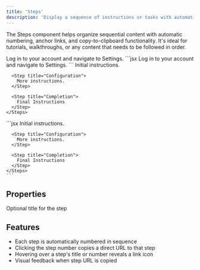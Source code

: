 ```yaml
---
title: 'Steps'
description: 'Display a sequence of instructions or tasks with automatic numbering and anchor links.'
---
```


The Steps component helps organize sequential content with automatic numbering, anchor links, and copy-to-clipboard functionality. It's ideal for tutorials, walkthroughs, or any content that needs to be followed in order.

<Tabs>
  <Tab title="Single Step">
    <Steps>
      <Step>
        Log in to your account and navigate to Settings.
      </Step>
    </Steps>
  </Tab>
  <Tab title="Markdown">
    ```jsx
    <Steps>
      <Step>
        Log in to your account and navigate to Settings.
      </Step>
    </Steps>
    ```
  </Tab>
</Tabs>

<Tabs>
  <Tab title="Multiple Steps">
    <Steps>
      <Step title="Getting Started">
        Initial instructions.
      </Step>

      <Step title="Configuration">
        More instructions.
      </Step>
      
      <Step title="Completion">
        Final Instructions
      </Step>
    </Steps>
  </Tab>
  <Tab title="Markdown">
    ```jsx
    <Steps>
      <Step title="Getting Started">
        Initial instructions.
      </Step>

      <Step title="Configuration">
        More instructions.
      </Step>
      
      <Step title="Completion">
        Final Instructions
      </Step>
    </Steps>
    ```
  </Tab>
</Tabs>

## Properties

<ParamField path="title" type="string" required={false}>
  Optional title for the step
</ParamField>

<br />

## Features

- Each step is automatically numbered in sequence
- Clicking the step number copies a direct URL to that step
- Hovering over a step's title or number reveals a link icon
- Visual feedback when step URL is copied